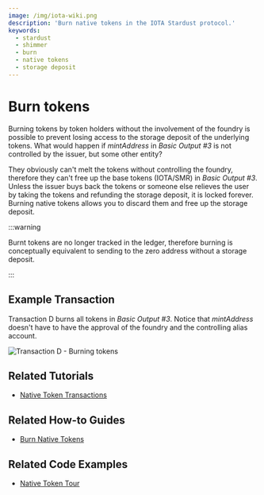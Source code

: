 ```yaml
---
image: /img/iota-wiki.png
description: 'Burn native tokens in the IOTA Stardust protocol.'
keywords:
  - stardust
  - shimmer
  - burn
  - native tokens
  - storage deposit
---
```



# Burn tokens

Burning tokens by token holders without the involvement of the foundry is possible to prevent losing access to the
storage deposit of the underlying tokens. What would happen if _mintAddress_ in _Basic Output #3_ is not controlled by the
issuer, but some other entity?

They obviously can't melt the tokens without controlling the foundry, therefore they can't free up the base tokens
(IOTA/SMR) in _Basic Output #3_. Unless the issuer buys back the tokens or someone else relieves the user by taking the
tokens and refunding the storage deposit, it is locked forever. Burning native tokens allows you to discard them and
free up the storage deposit.

:::warning

Burnt tokens are no longer tracked in the ledger, therefore burning is conceptually equivalent to sending to the zero address
without a storage deposit.

:::

## Example Transaction

Transaction D burns all tokens in _Basic Output #3_. Notice that _mintAddress_ doesn't have to have the approval of the
foundry and the controlling alias account.

![Transaction D - Burning tokens](/img/stardust_explanations/stardust_ledger_anatomy/native_tokens_foundries/tx_D.svg)

## Related Tutorials

<Tabs groupId="library" queryString>
<TabItem value="iota.js" label="iota.js">

- [Native Token Transactions](https://wiki.iota.org/shimmer/iota.js/tutorials/native-token-transactions/introduction/)

</TabItem>
</Tabs>

## Related How-to Guides

<Tabs groupId="library" queryString>
<TabItem value="wallet.rs" label="wallet.rs">

- [Burn Native Tokens](https://wiki.iota.org/shimmer/wallet.rs/how_tos/native_tokens/burn_native_token/)

</TabItem>
</Tabs>

## Related Code Examples

<Tabs groupId="library" queryString>
<TabItem value="iota.js" label="iota.js">

- [Native Token Tour](https://github.com/iotaledger/iota.js/blob/feat/stardust/packages/iota/examples/native-token-tour/src/index.ts)

</TabItem>
</Tabs>
